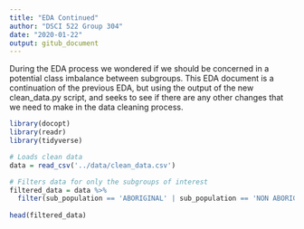 ```yaml
---
title: "EDA Continued"
author: "DSCI 522 Group 304"
date: "2020-01-22"
output: gitub_document
---
```


During the EDA process we wondered if we should be concerned in a potential class imbalance between subgroups. This EDA document is a continuation of the previous EDA, but using the output of the new clean_data.py script, and seeks to see if there are any other changes that we need to make in the data cleaning process.

```r
library(docopt)
library(readr)
library(tidyverse)
```

```r
# Loads clean data
data = read_csv('../data/clean_data.csv')

# Filters data for only the subgroups of interest
filtered_data = data %>%
  filter(sub_population == 'ABORIGINAL' | sub_population == 'NON ABORIGINAL')
  
head(filtered_data)
```